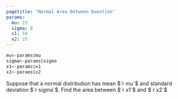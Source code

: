 ```yaml
---
pagetitle: "Normal Area Between Question"
params:
  mu: 23
  sigma: 8 
  x1: 10
  x2: 25
---
```


```r
mu<-params$mu
sigma<-params$sigma
x1<-params$x1
x2<-params$x2
```

Suppose that a normal distribution has mean $`r mu`$ and standard deviation $`r sigma`$. Find the area between $`r x1`$ and $`r x2`$
